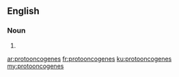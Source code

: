 ==English==

===Noun===
{{head|en|plural}}

# {{plural of|protooncogene|lang=en}}

[[ar:protooncogenes]]
[[fr:protooncogenes]]
[[ku:protooncogenes]]
[[my:protooncogenes]]